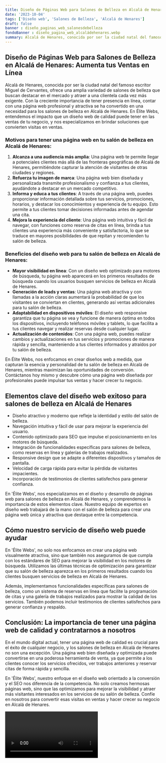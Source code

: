 ```yaml
---
title: Diseño de Páginas Web para Salones de Belleza en Alcalá de Henares
date: '2023-10-04'
tags: ['Diseño web', 'Salones de Belleza', 'Alcalá de Henares']
draft: false
banner : diseño_paginas_web_salonesdebelleza
fondoBanner : diseño_pagina_web_alcaládehenares.webp
summary: Alcalá de Henares, conocida por ser la ciudad natal del famoso escritor Miguel de Cervantes, ofrece una amplia variedad de salones de belleza que buscan destacar en el mercado y atraer a una clientela cada vez más exigente. Con la creciente importancia de tener presencia en línea, contar con una página web profesional y atractiva se ha convertido en una necesidad para los salones de belleza en Alcalá de Henares. En Élite Webs, entendemos el impacto que un diseño web de calidad puede tener en las ventas de tu negocio, y nos especializamos en brindar soluciones que convierten visitas en ventas.
---
```


## Diseño de Páginas Web para Salones de Belleza en Alcalá de Henares: Aumenta tus Ventas en Línea

Alcalá de Henares, conocida por ser la ciudad natal del famoso escritor Miguel de Cervantes, ofrece una amplia variedad de salones de belleza que buscan destacar en el mercado y atraer a una clientela cada vez más exigente. Con la creciente importancia de tener presencia en línea, contar con una página web profesional y atractiva se ha convertido en una necesidad para los salones de belleza en Alcalá de Henares. En Élite Webs, entendemos el impacto que un diseño web de calidad puede tener en las ventas de tu negocio, y nos especializamos en brindar soluciones que convierten visitas en ventas.

### Motivos para tener una página web en tu salón de belleza en Alcalá de Henares:

1. **Alcanza a una audiencia más amplia**: Una página web te permite llegar a potenciales clientes más allá de las fronteras geográficas de Alcalá de Henares, permitiéndote capturar la atención de visitantes de otras ciudades y regiones.
2. **Refuerza tu imagen de marca**: Una página web bien diseñada y personalizada transmite profesionalismo y confianza a tus clientes, ayudándote a destacar en un mercado competitivo.
3. **Informa y educa a tus clientes**: A través de una página web, puedes proporcionar información detallada sobre tus servicios, promociones, horarios, y destacar los conocimientos y experiencia de tu equipo. Esto permite a tus clientes tomar decisiones informadas antes de agendar una cita.
4. **Mejora la experiencia del cliente**: Una página web intuitiva y fácil de navegar, con funciones como reserva de citas en línea, brinda a tus clientes una experiencia más conveniente y satisfactoria, lo que se traduce en mayores posibilidades de que repitan y recomienden tu salón de belleza.

### Beneficios del diseño web para tu salón de belleza en Alcalá de Henares:

- **Mayor visibilidad en línea**: Con un diseño web optimizado para motores de búsqueda, tu página web aparecerá en los primeros resultados de búsqueda cuando los usuarios busquen servicios de belleza en Alcalá de Henares.
- **Generación de leads y ventas**: Una página web atractiva y con llamadas a la acción claras aumentará la probabilidad de que los visitantes se conviertan en clientes, generando así ventas adicionales para tu salón de belleza.
- **Adaptabilidad en dispositivos móviles**: El diseño web responsive garantiza que tu página se vea y funcione de manera óptima en todos los dispositivos, incluyendo teléfonos móviles y tablets, lo que facilita a tus clientes navegar y realizar reservas desde cualquier lugar.
- **Actualización de contenidos**: Con una página web, puedes realizar cambios y actualizaciones en tus servicios y promociones de manera rápida y sencilla, manteniendo a tus clientes informados y atraídos por tu salón de belleza.

En Élite Webs, nos enfocamos en crear diseños web a medida, que capturan la esencia y personalidad de tu salón de belleza en Alcalá de Henares, mientras maximizan las oportunidades de conversión. Contáctanos hoy mismo y descubre cómo una página web diseñada por profesionales puede impulsar tus ventas y hacer crecer tu negocio.

<GifSeo />

<Cta />

## Elementos clave del diseño web exitoso para salones de belleza en Alcalá de Henares

- Diseño atractivo y moderno que refleje la identidad y estilo del salón de belleza.
- Navegación intuitiva y fácil de usar para mejorar la experiencia del usuario.
- Contenido optimizado para SEO que impulse el posicionamiento en los motores de búsqueda.
- Integración de funcionalidades específicas para salones de belleza, como reservas en línea y galerías de trabajos realizados.
- Responsive design que se adapte a diferentes dispositivos y tamaños de pantalla.
- Velocidad de carga rápida para evitar la pérdida de visitantes impacientes.
- Incorporación de testimonios de clientes satisfechos para generar confianza.

En 'Élite Webs', nos especializamos en el diseño y desarrollo de páginas web para salones de belleza en Alcalá de Henares, y comprendemos la importancia de estos elementos clave. Nuestro equipo de expertos en diseño web trabajará de la mano con el salón de belleza para crear una página web única y atractiva que destaque entre la competencia. 

## Cómo nuestro servicio de diseño web puede ayudar

En 'Élite Webs', no solo nos enfocamos en crear una página web visualmente atractiva, sino que también nos aseguramos de que cumpla con los estándares de SEO para mejorar la visibilidad en los motores de búsqueda. Utilizamos las últimas técnicas de optimización para garantizar que su salón de belleza aparezca en los primeros resultados cuando los clientes busquen servicios de belleza en Alcalá de Henares.

Además, implementamos funcionalidades específicas para salones de belleza, como un sistema de reservas en línea que facilite la programación de citas y una galería de trabajos realizados para mostrar la calidad de los servicios. También podemos incluir testimonios de clientes satisfechos para generar confianza y respaldo.

## Conclusión: La importancia de tener una página web de calidad y contratarnos a nosotros

En el mundo digital actual, tener una página web de calidad es crucial para el éxito de cualquier negocio, y los salones de belleza en Alcalá de Henares no son una excepción. Una página web bien diseñada y optimizada puede convertirse en una poderosa herramienta de venta, ya que permite a los clientes conocer los servicios ofrecidos, ver trabajos anteriores y reservar citas de forma rápida y sencilla.

En 'Élite Webs', nuestro enfoque en el diseño web orientado a la conversión y el SEO nos diferencia de la competencia. No solo creamos hermosas páginas web, sino que las optimizamos para mejorar la visibilidad y atraer más visitantes interesados en los servicios de su salón de belleza. Confíe en nosotros para convertir esas visitas en ventas y hacer crecer su negocio en Alcalá de Henares.

<Video />

<CtaBot job='Salones de Belleza' city='Alcalá de Henares'/>

<Gmaps query='Alcalá de Henares+españa+maps' />